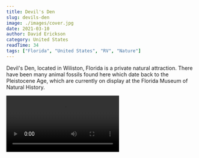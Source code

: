 ```yaml
---
title: Devil's Den
slug: devils-den
image: ./images/cover.jpg
date: 2021-03-10
author: David Erickson
category: United States
readTime: 34
tags: ["Florida", "United States", "RV", "Nature"]
---
```







Devil's Den, located in Wiliston, Florida is a private natural attraction. There have been many animal fossils found here which date back to the Pleistocene Age, which are currently on display at the Florida Museum of Natural History.


<GetImages blogDate="2021-03-10" />



<Video src="https://youtube.com/embed/tg5TTPxgzDg" title="Manatees in Crystal River"/>


 